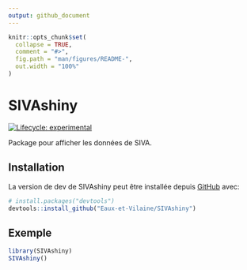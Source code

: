 ```yaml
---
output: github_document
---
```



```r
knitr::opts_chunk$set(
  collapse = TRUE,
  comment = "#>",
  fig.path = "man/figures/README-",
  out.width = "100%"
)
```

# SIVAshiny

<!-- badges: start -->
[![Lifecycle: experimental](https://img.shields.io/badge/lifecycle-experimental-orange.svg)](https://lifecycle.r-lib.org/articles/stages.html#experimental)
<!-- badges: end -->

Package pour afficher les données de SIVA.

## Installation

La version de dev de SIVAshiny peut être
installée depuis [GitHub](https://github.com/) avec:

``` r
# install.packages("devtools")
devtools::install_github("Eaux-et-Vilaine/SIVAshiny")
```

## Exemple


```r
library(SIVAshiny)
SIVAshiny()
```



